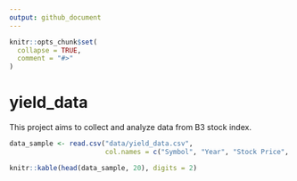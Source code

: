 ```yaml
---
output: github_document
---
```


<!-- README.md is generated from README.Rmd. Please edit that file -->

```r
knitr::opts_chunk$set(
  collapse = TRUE,
  comment = "#>"
)
```

# yield_data

This project aims to collect and analyze data from B3 stock index.

```r
data_sample <- read.csv("data/yield_data.csv",
                        col.names = c("Symbol", "Year", "Stock Price", "Dividends", "Yield")) 

knitr::kable(head(data_sample, 20), digits = 2)
```


